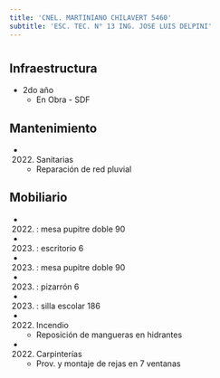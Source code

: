 ```yaml
---
title: 'CNEL. MARTINIANO CHILAVERT 5460'
subtitle: 'ESC. TEC. N° 13 ING. JOSE LUIS DELPINI'
---
```


#
## Infraestructura

* 2do año 
    + En Obra - SDF 


## Mantenimiento

*  (2022) Sanitarias 
    + Reparación de red pluvial


## Mobiliario

*  (2022) : mesa pupitre doble 90 

*  (2023) : escritorio 6 

*  (2023) : mesa pupitre doble 90 

*  (2023) : pizarrón 6 

*  (2023) : silla escolar 186 




*  (2022) Incendio 
    + Reposición de mangueras en hidrantes

*  (2022) Carpinterías 
    + Prov. y montaje de rejas en  7 ventanas







